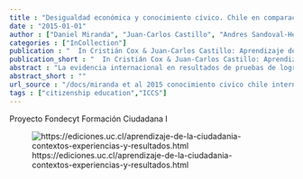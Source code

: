 ```yaml
---
title : "Desigualdad económica y conocimiento cívico. Chile en comparación internacional"
date : "2015-01-01"
author : ["Daniel Miranda", "Juan-Carlos Castillo", "Andres Sandoval-Hernandez"]
categories : ["InCollection"]
publication : "  In Cristián Cox & Juan-Carlos Castillo: Aprendizaje de la ciudadanía: Contextos, experiencias y resultados 487--524 . Santiago: Ediciones Universidad Católica de Chile. ISBN: 978-956-14-1513-3"
publication_short : "  In Cristián Cox & Juan-Carlos Castillo: Aprendizaje de la ciudadanía: Contextos, experiencias y resultados 487--524 . Santiago: Ediciones Universidad Católica de Chile. ISBN: 978-956-14-1513-3"
abstract : "La evidencia internacional en resultados de pruebas de logro académico indica consistentemente que factores socioeconómicos son variables determinantes en los puntajes alcanzados en estas mediciones. Tal asociación, sin duda, tiene una repercusión en la reproducción de la desigualdad económica y, además, cuestiona el rol de la institución escolar como niveladora de las condiciones de origen. Por otro lado, sumado a la evidencia de logro en áreas tradicionales como lenguaje y matemática, estudios realizados en la última década señalan que la desigualdad de origen socioeconómico también impacta en ámbitos tales como el conocimiento en temas cívicos y ciudadanos. Dado que los conocimientos en temas cívicos y ciudadanos se asumen centrales para la integración exitosa en la vida ciudadana y política adulta, la influencia de factores socioeconómicos en estos temas traspasa la reproducción de desigualdad económica, generando fenómenos de reproducción de desigualdad política. Por otro lado, las escuelas son consideradas una institución clave en la nivelación de desigualdades socioeconómicas de origen, para la entrega de los conocimientos, habilidades y actitudes necesarias para la vida política, así como también en la provisión de oportunidades de movilidad social y de integración en la vida ciudadana adulta. En este sentido, resulta relevante conocer en qué medida el origen social de los estudiantes, así como también características socioeconómicas de las escuelas, influyen en los niveles de conocimiento cívico. Además, basados en la evidencia que relaciona conocimiento político y participación política en la vida adulta, el capítulo analiza en qué medida el conocimiento cívico de estudiantes se asocia a expectativas de participación política en el futuro. Para ello se analizan los resultados de la prueba de conocimiento cívico y el cuestionario del estudiantes de 8° básico que son parte del International Civic and Citizenship Education Study (ICCS 2009) 1 . Este capítulo es, en parte, una extensión del capítulo de Castillo, Miranda y Bonhomme (en este volumen), donde también se estudian las expectativas de participación, pero nuestro foco se encuentra en el rol del conocimiento cívico así como también en la comparación internacional. Los objetivos principales de este capítulo consisten en: 1) analizar la relación entre variables de desigualdad socioeconómica (a nivel familiar y escolar) y los resultados en la prueba de conocimiento cívico en Chile; 2) analizar en qué medida los niveles de conocimiento cívico se relacionan con expectativas de participación cívica; y 3) respecto de la relación entre origen social, conocimiento cívico y participación, establecer cómo se posiciona Chile en el contexto internacional. Como contexto internacional entenderemos el conjunto de países que participaron en la prueba ICCS."
abstract_short : ""
url_source : "/docs/miranda et al 2015 conocimiento civico chile internacional libro.pdf"
tags : ["citizenship education","ICCS"]
---
```

Proyecto Fondecyt Formación Ciudadana I

![https://ediciones.uc.cl/aprendizaje-de-la-ciudadania-contextos-experiencias-y-resultados.html](https://ediciones.uc.cl/media/catalog/product/cache/0762110bdab9bcd70faa57f20c280fd0/a/p/aprendizaje_de_la_ciudadania_1_1.png)
